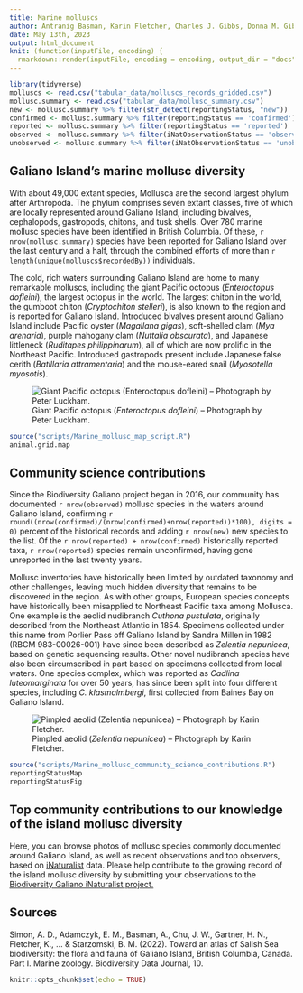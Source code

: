 ```yaml
---
title: Marine molluscs
author: Antranig Basman, Karin Fletcher, Charles J. Gibbs, Donna M. Gibbs, Rick M. Harbo, Andy Lamb, Andrew Simon
date: May 13th, 2023
output: html_document
knit: (function(inputFile, encoding) {
  rmarkdown::render(inputFile, encoding = encoding, output_dir = "docs") })
---
```


```r
library(tidyverse)
molluscs <- read.csv("tabular_data/molluscs_records_gridded.csv")
mollusc.summary <- read.csv("tabular_data/mollusc_summary.csv")
new <- mollusc.summary %>% filter(str_detect(reportingStatus, "new")) 
confirmed <- mollusc.summary %>% filter(reportingStatus == 'confirmed') 
reported <- mollusc.summary %>% filter(reportingStatus == 'reported') 
observed <- mollusc.summary %>% filter(iNatObservationStatus == 'observed') 
unobserved <- mollusc.summary %>% filter(iNatObservationStatus == 'unobserved') 
```

## Galiano Island's marine mollusc diversity

With about 49,000 extant species, Mollusca are the second largest phylum after Arthropoda. The phylum comprises seven extant classes, five of which are locally represented around Galiano Island, including bivalves, cephalopods, gastropods, chitons, and tusk shells. Over 780 marine mollusc species have been identified in British Columbia. Of these, `r nrow(mollusc.summary)` species have been reported for Galiano Island over the last century and a half, through the combined efforts of more than `r length(unique(molluscs$recordedBy))` individuals.

The cold, rich waters surrounding Galiano Island are home to many remarkable molluscs, including the giant Pacific octopus (*Enteroctopus dofleini*), the largest octopus in the world. The largest chiton in the world, the gumboot chiton (*Cryptochiton stelleri*), is also known to the region and is reported for Galiano Island. Introduced bivalves present around Galiano Island include Pacific oyster (*Magallana gigas*), soft-shelled clam (*Mya arenaria*), purple mahogany clam (*Nuttalia obscurata*), and Japanese littleneck (*Ruditapes philippinarum*), all of which are now prolific in the Northeast Pacific. Introduced gastropods present include Japanese false cerith (*Batillaria attramentaria*) and the mouse-eared snail (*Myosotella myosotis*).

![Giant Pacific octopus (*Enteroctopus dofleini*) – Photograph by Peter Luckham.](media/Enteroctopus_dofleini_Peter_Luckham.jpeg)

```r
source("scripts/Marine_mollusc_map_script.R")
animal.grid.map
```

## Community science contributions

Since the Biodiversity Galiano project began in 2016, our community has documented `r nrow(observed)` mollusc species in the waters around Galiano Island, confirming `r round((nrow(confirmed)/(nrow(confirmed)+nrow(reported))*100), digits = 0)` percent of the historical records and adding `r nrow(new)` new species to the list. Of the `r nrow(reported) + nrow(confirmed)` historically reported taxa, `r nrow(reported)` species remain unconfirmed, having gone unreported in the last twenty years.

Mollusc inventories have historically been limited by outdated taxonomy and other challenges, leaving much hidden diversity that remains to be discovered in the region. As with other groups, European species concepts have historically been misapplied to Northeast Pacific taxa among Mollusca. One example is the aeolid nudibranch *Cuthona pustulata*, originally described from the Northeast Atlantic in 1854. Specimens collected under this name from Porlier Pass off Galiano Island by Sandra Millen in 1982 (RBCM 983-00026-001) have since been described as *Zelentia nepunicea*, based on genetic sequencing results. Other novel nudibranch species have also been circumscribed in part based on specimens collected from local waters. One species complex, which was reported as *Cadlina luteomarginata* for over 50 years, has since been split into four different species, including *C. klasmalmbergi*, first collected from Baines Bay on Galiano Island.

![Pimpled aeolid (*Zelentia nepunicea*) – Photograph by Karin Fletcher.](media/Zelentia_nepunicea_Karin_Fletcher.jpeg)

```r
source("scripts/Marine_mollusc_community_science_contributions.R")
reportingStatusMap
reportingStatusFig
```

## Top community contributions to our knowledge of the island mollusc diversity

Here, you can browse photos of mollusc species commonly documented around Galiano Island, as well as recent observations and top observers, based on [iNaturalist](http://inaturalist.org/) data. Please help contribute to the growing record of the island mollusc diversity by submitting your observations to the [Biodiversity Galiano iNaturalist project.](http://inaturalist.org/projects/biodiversity-galiano-island) 

<span class="mxcw-nonLeafletPane mxcw-paneName-TopContributions html-widget leaflet"></span>

## Sources

Simon, A. D., Adamczyk, E. M., Basman, A., Chu, J. W., Gartner, H. N., Fletcher, K., ... & Starzomski, B. M. (2022). Toward an atlas of Salish Sea biodiversity: the flora and fauna of Galiano Island, British Columbia, Canada. Part I. Marine zoology. Biodiversity Data Journal, 10.

```r
knitr::opts_chunk$set(echo = TRUE)
```
